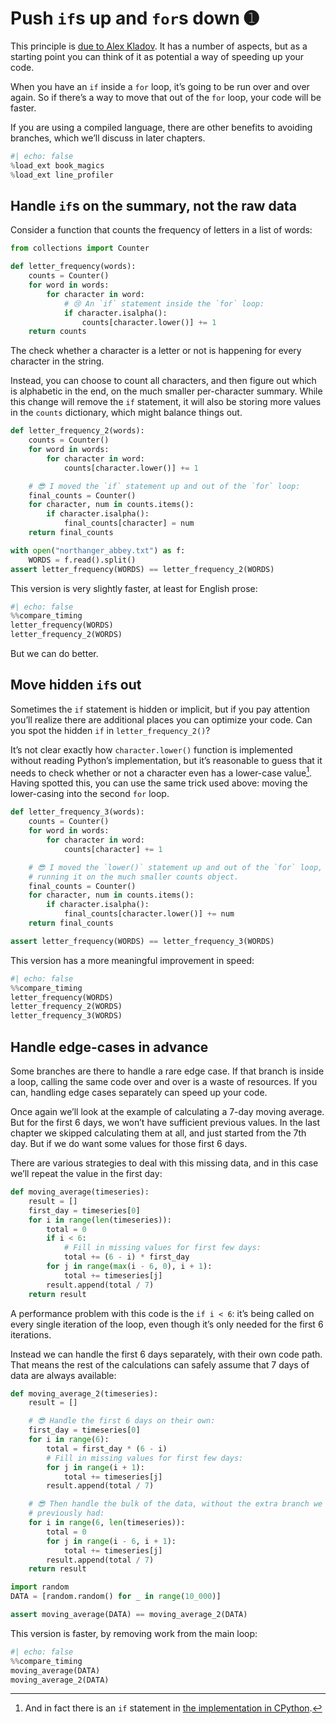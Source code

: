 # Push `if`s up and `for`s down ➊

This principle is [due to Alex Kladov](https://matklad.github.io/2023/11/15/push-ifs-up-and-fors-down.html).
It has a number of aspects, but as a starting point you can think of it as potential a way of speeding up your code.

When you have an `if` inside a `for` loop, it's going to be run over and over again.
So if there's a way to move that out of the `for` loop, your code will be faster.

If you are using a compiled language, there are other benefits to avoiding branches, which we'll discuss in later chapters.

```python
#| echo: false
%load_ext book_magics
%load_ext line_profiler
```

## Handle `if`s on the summary, not the raw data

Consider a function that counts the frequency of letters in a list of words:

```python
from collections import Counter

def letter_frequency(words):
    counts = Counter()
    for word in words:
        for character in word:
            # 😢 An `if` statement inside the `for` loop:
            if character.isalpha():
                counts[character.lower()] += 1
    return counts
```

The check whether a character is a letter or not is happening for every character in the string.

Instead, you can choose to count all characters, and then figure out which is alphabetic in the end, on the much smaller per-character summary.
While this change will remove the `if` statement, it will also be storing more values in the `counts` dictionary, which might balance things out.

```python
def letter_frequency_2(words):
    counts = Counter()
    for word in words:
        for character in word:
            counts[character.lower()] += 1

    # 😎 I moved the `if` statement up and out of the `for` loop:
    final_counts = Counter()
    for character, num in counts.items():
        if character.isalpha():
            final_counts[character] = num
    return final_counts

with open("northanger_abbey.txt") as f:
    WORDS = f.read().split()
assert letter_frequency(WORDS) == letter_frequency_2(WORDS)
```

This version is very slightly faster, at least for English prose:

```python
#| echo: false
%%compare_timing
letter_frequency(WORDS)
letter_frequency_2(WORDS)
```

But we can do better.

## Move hidden `if`s out

Sometimes the `if` statement is hidden or implicit, but if you pay attention you'll realize there are additional places you can optimize your code.
Can you spot the hidden `if` in `letter_frequency_2()`?

It's not clear exactly how `character.lower()` function is implemented without reading Python's implementation, but it's reasonable to guess that it needs to check whether or not a character even has a lower-case value[^lower].
Having spotted this, you can use the same trick used above:  moving the lower-casing into the second `for` loop.

[^lower]: And in fact there is an `if` statement in [the implementation in CPython](https://github.com/python/cpython/blob/17ac3933c3c860e08f7963cf270116a39a063be7/Objects/unicodectype.c#L192).


```python
def letter_frequency_3(words):
    counts = Counter()
    for word in words:
        for character in word:
            counts[character] += 1

    # 😎 I moved the `lower()` statement up and out of the `for` loop, only
    # running it on the much smaller counts object.
    final_counts = Counter()
    for character, num in counts.items():
        if character.isalpha():
            final_counts[character.lower()] += num
    return final_counts

assert letter_frequency(WORDS) == letter_frequency_3(WORDS)
```

This version has a more meaningful improvement in speed:

```python
#| echo: false
%%compare_timing
letter_frequency(WORDS)
letter_frequency_2(WORDS)
letter_frequency_3(WORDS)
```

## Handle edge-cases in advance

Some branches are there to handle a rare edge case.
If that branch is inside a loop, calling the same code over and over is a waste of resources.
If you can, handling edge cases separately can speed up your code.

Once again we'll look at the example of calculating a 7-day moving average.
But for the first 6 days, we won't have sufficient previous values.
In the last chapter we skipped calculating them at all, and just started from the 7th day.
But if we do want some values for those first 6 days.

There are various strategies to deal with this missing data, and in this case we'll repeat the value in the first day:

```python
def moving_average(timeseries):
    result = []
    first_day = timeseries[0]
    for i in range(len(timeseries)):
        total = 0
        if i < 6:
            # Fill in missing values for first few days:
            total += (6 - i) * first_day
        for j in range(max(i - 6, 0), i + 1):
            total += timeseries[j]
        result.append(total / 7)
    return result
```

A performance problem with this code is the `if i < 6`: it's being called on every single iteration of the loop, even though it's only needed for the first 6 iterations.

Instead we can handle the first 6 days separately, with their own code path.
That means the rest of the calculations can safely assume that 7 days of data are always available:

```python
def moving_average_2(timeseries):
    result = []

    # 😎 Handle the first 6 days on their own:
    first_day = timeseries[0]
    for i in range(6):
        total = first_day * (6 - i)
        # Fill in missing values for first few days:
        for j in range(i + 1):
            total += timeseries[j]
        result.append(total / 7)

    # 😎 Then handle the bulk of the data, without the extra branch we
    # previously had:
    for i in range(6, len(timeseries)):
        total = 0
        for j in range(i - 6, i + 1):
            total += timeseries[j]
        result.append(total / 7)
    return result

import random
DATA = [random.random() for _ in range(10_000)]

assert moving_average(DATA) == moving_average_2(DATA)
```

This version is faster, by removing work from the main loop:

```python
#| echo: false
%%compare_timing
moving_average(DATA)
moving_average_2(DATA)
```
